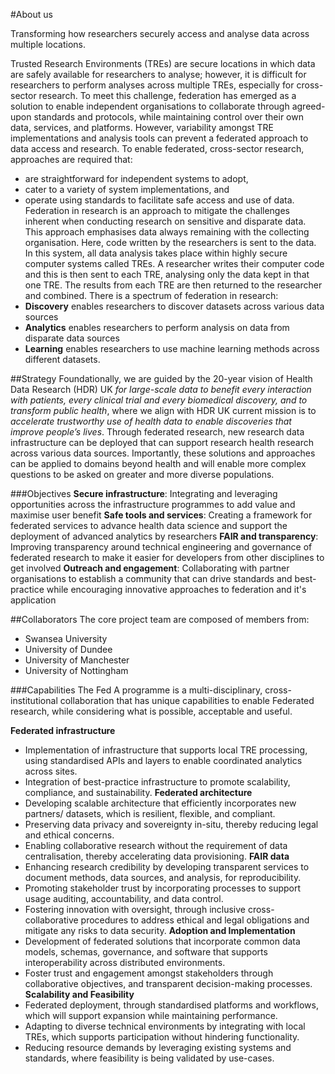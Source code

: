#About us

Transforming how researchers securely access and analyse data across multiple locations.

Trusted Research Environments (TREs) are secure locations in which data are safely available for researchers to analyse; however, it is difficult for researchers to perform analyses across multiple TREs, especially for cross-sector research. To meet this challenge, federation has emerged as a solution to enable independent organisations to collaborate through agreed-upon standards and protocols, while maintaining control over their own data, services, and platforms. However, variability amongst TRE implementations and analysis tools can prevent a federated approach to data access and research. To enable federated, cross-sector research, approaches are required that:
- are straightforward for independent systems to adopt,
- cater to a variety of system implementations, and 
- operate using standards to facilitate safe access and use of data.
Federation in research is an approach to mitigate the challenges inherent when conducting research on sensitive and disparate data. This approach emphasises data always remaining with the collecting organisation. Here, code written by the researchers is sent to the data. In this system, all data analysis takes place within highly secure computer systems called TREs. A researcher writes their computer code and this is then sent to each TRE, analysing only the data kept in that one TRE.  The results from each TRE are then returned to the researcher and combined. There is a spectrum of federation in research:
- **Discovery** enables researchers to discover datasets across various data sources
- **Analytics** enables researchers to perform analysis on data from disparate data sources 
- **Learning** enables researchers to use machine learning methods across different datasets.

##Strategy
Foundationally, we are guided by the 20-year vision of Health Data Research (HDR) UK *for large-scale data to benefit every interaction with patients, every clinical trial and every biomedical discovery, and to transform public health*, where we align with HDR UK current mission is to *accelerate trustworthy use of health data to enable discoveries that improve people’s lives*. Through federated research, new research data infrastructure can be deployed that can support research health research across various data sources. Importantly, these solutions and approaches can be applied to domains beyond health and will enable more complex questions to be asked on greater and more diverse populations.

###Objectives
**Secure infrastructure**: Integrating and leveraging opportunities across the infrastructure programmes to add value and maximise user benefit
**Safe tools and services**: Creating a framework for federated services to advance health data science and support the deployment of advanced analytics by researchers
**FAIR and transparency**: Improving transparency around technical engineering and governance of federated research to make it easier for developers from other disciplines to get involved
**Outreach and engagement**: Collaborating with partner organisations to establish a community that can drive standards and best-practice while encouraging innovative approaches to federation and it's application

##Collaborators
The core project team are composed of members from:
- Swansea University
- University of Dundee
- University of Manchester
- University of Nottingham

###Capabilities
The Fed A programme is a multi-disciplinary, cross-institutional collaboration that has unique capabilities to enable Federated research, while considering what is possible, acceptable and useful.

**Federated infrastructure**
- Implementation of infrastructure that supports local TRE processing, using standardised APIs and layers to enable coordinated analytics across sites.
- Integration of best-practice infrastructure to promote scalability, compliance, and sustainability.
**Federated architecture**
- Developing scalable architecture that efficiently incorporates new partners/ datasets, which is resilient, flexible, and compliant.
- Preserving data privacy and sovereignty in-situ, thereby reducing legal and ethical concerns.
- Enabling collaborative research without the requirement of data centralisation, thereby accelerating data provisioning.
**FAIR data**
- Enhancing research credibility by developing transparent services to document methods, data sources, and analysis, for reproducibility. 
- Promoting stakeholder trust by incorporating processes to support usage auditing, accountability, and data control.
- Fostering innovation with oversight, through inclusive cross-collaborative procedures to address ethical and legal obligations and mitigate any risks to data security.
**Adoption and Implementation**
- Development of federated solutions that incorporate common data models, schemas, governance, and software that supports interoperability across distributed environments.
- Foster trust and engagement amongst stakeholders through collaborative objectives, and transparent decision-making processes.
**Scalability and Feasibility**
- Federated deployment, through standardised platforms and workflows, which will support expansion while maintaining performance.
- Adapting to diverse technical environments by integrating with local TREs, which supports participation without hindering functionality.
- Reducing resource demands by leveraging existing systems and standards, where feasibility is being validated by use-cases.




